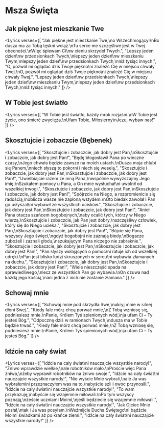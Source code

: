 
# Msza Święta

## Jak piękne jest mieszkanie Twe
<Lyrics verses={[
  "Jak piękne jest mieszkanie Twe,\no Wszechmogący!\nBo dusza ma za Tobą tęskni wciąż.\nTu serce me szczęśliwe jest w Twej obecności.\nWięc śpiewam Ci\nw cieniu skrzydeł Twych.",
  "Lepszy jeden dzień\nw przedsionkach Twych,\nlepszy jeden dzień\nw mieszkaniu Twym,\nlepszy jeden dzień\nw przedsionkach Twych,\nniż tysiąc innych.",
  "O, pozwól mi oglądać dziś Twoje piękno\ni znaleźć Cię w miejscu chwały Twej.\nO, pozwól mi oglądać dziś Twoje piękno\ni znaleźć Cię w miejscu chwały Twej.",
  "Lepszy jeden dzień\nw przedsionkach Twych,\nlepszy jeden dzień\nw mieszkaniu Twym,\nlepszy jeden dzień\nw przedsionkach Twych,\nniż tysiąc innych."
]} />

## W Tobie jest światło
<Lyrics verses={[
  "W Tobie jest światło, każdy mrok rozjaśni.\nW Tobie jest życie, ono śmierć zwycięża.\nUfam Tobie, Miłosierny\nJezu, wybaw nas!"
]} />

## Skosztujcie i zobaczcie (Bębenek)
<Lyrics verses={[
  "Skosztujcie i zobaczcie, jak dobry jest Pan,\nSkosztujcie i zobaczcie, jak dobry jest Pan!",
  "Będę błogosławił Pana po wieczne czasy,\nJego chwała będzie zawsze na moich ustach.\nDusza moja chlubi się Panem,\nniech słyszą to pokorni i niech się weselą.",
  "Skosztujcie i zobaczcie, jak dobry jest Pan,\nSkosztujcie i zobaczcie, jak dobry jest Pan!",
  "Uwielbiajcie razem ze mną Pana,\nwspólnie wywyższajmy Jego imię.\nSzukałem pomocy u Pana, a On mnie wysłuchał\ni uwolnił od wszelkiej trwogi.",
  "Skosztujcie i zobaczcie, jak dobry jest Pan,\nSkosztujcie i zobaczcie, jak dobry jest Pan!",
  "Spójrzcie na Niego, a rozpromienicie się radością,\noblicza wasze nie zapłoną wstydem.\nOto biedak zawołał i Pan go usłyszał\ni wybawił ze wszystkich ucisków.",
  "Skosztujcie i zobaczcie, jak dobry jest Pan,\nSkosztujcie i zobaczcie, jak dobry jest Pan!",
  "Anioł Pana otacza szańcem bogobojnych,\naby ocalić tych, którzy w Niego wierzą.\nSkosztujcie i zobaczcie, jak Pan jest dobry,\nszczęśliwy człowiek, który się do Niego ucieka.",
  "Skosztujcie i zobaczcie, jak dobry jest Pan,\nSkosztujcie i zobaczcie, jak dobry jest Pan!",
  "Bójcie się Pana, wszyscy Jego święci,\ngdyż bogobojni nie zaznają biedy.\nBogacze zubożeli i zaznali głodu,\nszukającym Pana niczego nie zabraknie.",
  "Skosztujcie i zobaczcie, jak dobry jest Pan,\nSkosztujcie i zobaczcie, jak dobry jest Pan!",
  "Pan słyszy wołających o pomoc\ni ratuje ich od wszelkiej udręki.\nPan jest blisko ludzi skruszonych w sercu\ni wybawia złamanych na duchu.",
  "Skosztujcie i zobaczcie, jak dobry jest Pan,\nSkosztujcie i zobaczcie, jak dobry jest Pan!",
  "Wiele nieszczęść spada na sprawiedliwego,\nlecz ze wszystkich Pan go wybawia.\nOn czuwa nad każdą jego kością,\nani jedna z nich nie zostanie złamana."
]} />

## Schowaj mnie
<Lyrics verses={[
  "Schowaj mnie pod skrzydła Swe,\nukryj mnie w silnej dłoni Swej.",
  "Kiedy fale mórz chcą porwać mnie,\nZ Tobą wzniosę się, podniesiesz mnie.\nPanie, Królem Tyś spienionych wód,\nja ufam Ci – Ty jesteś Bóg.",
  "Odpocznę dziś w ramionach Twych,\ndusza ma w Tobie będzie trwać.",
  "Kiedy fale mórz chcą porwać mnie,\nZ Tobą wzniosę się, podniesiesz mnie.\nPanie, Królem Tyś spienionych wód,\nja ufam Ci – Ty jesteś Bóg."
]} />

## Idźcie na cały świat
<Lyrics verses={[
  "Idźcie na cały świat\ni nauczajcie wszystkie narody!",
  "Żniwo wprawdzie wielkie,\nale robotników mało.\nProście więc Pana żniwa,\nżeby wyprawił robotników na żniwo swoje.",
  "Idźcie na cały świat\ni nauczajcie wszystkie narody!",
  "Nie wyście Mnie wybrali,\nale Ja was wybrałem\ni przeznaczyłem was na to,\nabyście szli i owoc przynosili.",
  "Idźcie na cały świat\ni nauczajcie wszystkie narody!",
  "To wam przykazuję,\nabyście się wzajemnie miłowali.\nPo tym wszyscy poznają,\nżeście uczniami Moimi,\njeśli będziecie się wzajemnie miłowali.",
  "Idźcie na cały świat\ni nauczajcie wszystkie narody!",
  "Jak Ojciec Mnie posłał,\ntak i Ja was posyłam.\nWeźmijcie Ducha Świętego\ni bądźcie Moimi świadkami aż po krańce ziemi.",
  "Idźcie na cały świat\ni nauczajcie wszystkie narody!"
]} />

